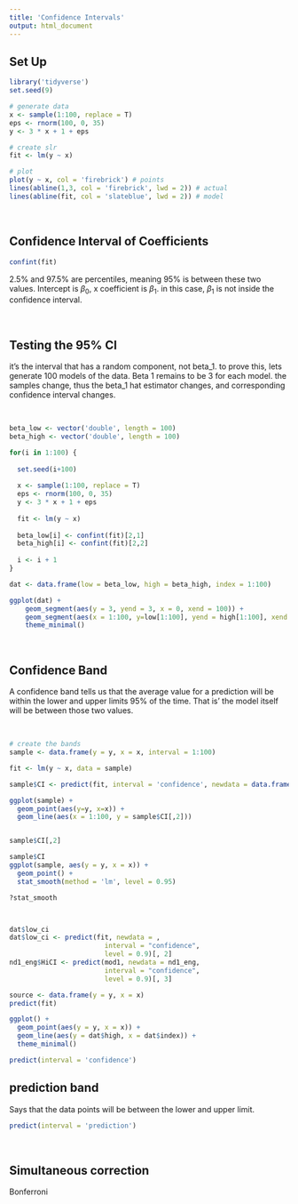 ```yaml
---
title: 'Confidence Intervals'
output: html_document
---
```


## Set Up

```r
library('tidyverse')
set.seed(9)

# generate data
x <- sample(1:100, replace = T)
eps <- rnorm(100, 0, 35)
y <- 3 * x + 1 + eps 

# create slr
fit <- lm(y ~ x)

# plot
plot(y ~ x, col = 'firebrick') # points
lines(abline(1,3, col = 'firebrick', lwd = 2)) # actual
lines(abline(fit, col = 'slateblue', lwd = 2)) # model
```

<br> 

## Confidence Interval of Coefficients

```r
confint(fit)
```

2.5% and 97.5% are percentiles, meaning 95% is between these two values. Intercept is $\beta_0$, x coefficient is $\beta_1$. in this case, $\beta_1$ is not inside the confidence interval. 

<br> 

## Testing the 95% CI

it's the interval that has a random component, not beta_1. to prove this, lets generate 100 models of the data. Beta 1 remains to be 3 for each model. the samples change, thus the beta_1 hat estimator changes, and corresponding confidence interval changes. 

<br> 

```r
beta_low <- vector('double', length = 100)
beta_high <- vector('double', length = 100)

for(i in 1:100) {
  
  set.seed(i+100)
  
  x <- sample(1:100, replace = T)
  eps <- rnorm(100, 0, 35)
  y <- 3 * x + 1 + eps 
  
  fit <- lm(y ~ x)
  
  beta_low[i] <- confint(fit)[2,1]
  beta_high[i] <- confint(fit)[2,2]
  
  i <- i + 1
}

dat <- data.frame(low = beta_low, high = beta_high, index = 1:100)

ggplot(dat) + 
    geom_segment(aes(y = 3, yend = 3, x = 0, xend = 100)) + 
    geom_segment(aes(x = 1:100, y=low[1:100], yend = high[1:100], xend = 1:100)) +
    theme_minimal()
```

<br> 


## Confidence Band

A confidence band tells us that the average value for a prediction will be within the lower and upper limits 95% of the time. That is' the model itself will be between those two values. 

<br> 

```r
# create the bands
sample <- data.frame(y = y, x = x, interval = 1:100)

fit <- lm(y ~ x, data = sample)

sample$CI <- predict(fit, interval = 'confidence', newdata = data.frame(interval = 1:100))

ggplot(sample) + 
  geom_point(aes(y=y, x=x)) + 
  geom_line(aes(x = 1:100, y = sample$CI[,2]))


sample$CI[,2]
```


```r
sample$CI
ggplot(sample, aes(y = y, x = x)) + 
  geom_point() + 
  stat_smooth(method = 'lm', level = 0.95)

?stat_smooth



dat$low_ci 
dat$low_ci <- predict(fit, newdata = , 
                        interval = "confidence", 
                        level = 0.9)[, 2]
nd1_eng$HiCI <- predict(mod1, newdata = nd1_eng, 
                        interval = "confidence", 
                        level = 0.9)[, 3]

source <- data.frame(y = y, x = x)
predict(fit)

ggplot() + 
  geom_point(aes(y = y, x = x)) + 
  geom_line(aes(y = dat$high, x = dat$index)) + 
  theme_minimal()
```


```r
predict(interval = 'confidence')
```






## prediction band

Says that the data points will be between the lower and upper limit. 


```r
predict(interval = 'prediction')
```

<br> 

## Simultaneous correction

Bonferroni 


